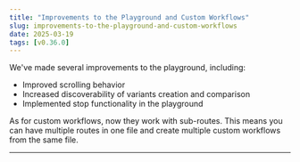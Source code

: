 ```yaml
---
title: "Improvements to the Playground and Custom Workflows"
slug: improvements-to-the-playground-and-custom-workflows
date: 2025-03-19
tags: [v0.36.0]
---
```





We've made several improvements to the playground, including:
- Improved scrolling behavior
- Increased discoverability of variants creation and comparison
- Implemented stop functionality in the playground

As for custom workflows, now they work with sub-routes. This means you can have multiple routes in one file and create multiple custom workflows from the same file.

---
